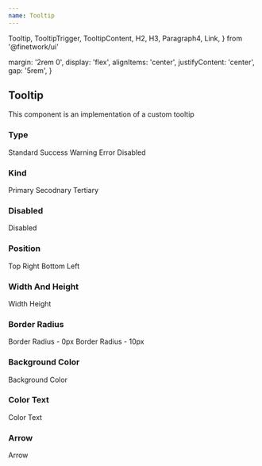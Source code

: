 ```yaml
---
name: Tooltip
---
```


  Tooltip,
  TooltipTrigger,
  TooltipContent,
  H2,
  H3,
  Paragraph4,
  Link,
} from '@finetwork/ui'

  margin: '2rem 0',
  display: 'flex',
  alignItems: 'center',
  justifyContent: 'center',
  gap: '5rem',
}

<div />
<div>
  <H2 font="secondary">Tooltip</H2>
</div>

<Paragraph4>This component is an implementation of a custom tooltip</Paragraph4>

<div>
  <H3 font="secondary">Type</H3>
</div>

<Playground>
  <div style={styles}>
    <Tooltip type="standard" content="Standard style">
      Standard
    </Tooltip>
    <Tooltip type="success" content="Success style">
      Success
    </Tooltip>
    <Tooltip type="warning" content="Warning style">
      Warning
    </Tooltip>
    <Tooltip type="error" content="Error style">
      Error
    </Tooltip>
    <Tooltip type="disabled" content="Disabled style">
      Disabled
    </Tooltip>
  </div>
</Playground>

<div>
  <H3 font="secondary">Kind</H3>
</div>

<Playground>
  <div style={styles}>
    <Tooltip kind="primary" content="Primary style">
      Primary
    </Tooltip>
    <Tooltip kind="secondary" content="Secondary style">
      Secodnary
    </Tooltip>
    <Tooltip kind="tertiary" content="Tertiary style">
      Tertiary
    </Tooltip>
  </div>
</Playground>

<div>
  <H3 font="secondary">Disabled</H3>
</div>

<Playground>
  <div style={styles}>
    <Tooltip disabled={true} content="disabled style">
      Disabled
    </Tooltip>
  </div>
</Playground>

<div>
  <H3 font="secondary">Position</H3>
</div>

<Playground>
  <div style={styles}>
    <Tooltip position="top" content="To the top">
      Top
    </Tooltip>
    <Tooltip position="right" content="To the right">
      Right
    </Tooltip>
    <Tooltip position="bottom" content="To the bottom">
      Bottom
    </Tooltip>
    <Tooltip position="left" content="To the left">
      Left
    </Tooltip>
  </div>
</Playground>

<div>
  <H3 font="secondary">Width And Height</H3>
</div>

<Playground>
  <div style={styles}>
    <Tooltip width="200px" content="custom width">
      Width
    </Tooltip>
    <Tooltip height="80px" content="custom height">
      Height
    </Tooltip>
  </div>
</Playground>

<div>
  <H3 font="secondary">Border Radius</H3>
</div>

<Playground>
  <div style={styles}>
    <Tooltip borderRadius="0px" content="custom border radius">
      Border Radius - 0px
    </Tooltip>
    <Tooltip borderRadius="10px" content="custom border radius">
      Border Radius - 10px
    </Tooltip>
  </div>
</Playground>

<div>
  <H3 font="secondary">Background Color</H3>
</div>

<Playground>
  <div style={styles}>
    <Tooltip backgroundColor="#EFD3D3" content="custom background color">
      Background Color
    </Tooltip>
  </div>
</Playground>

<div>
  <H3 font="secondary">Color Text</H3>
</div>

<Playground>
  <div style={styles}>
    <Tooltip colorText="coral" content="custom color text">
      Color Text
    </Tooltip>
  </div>
</Playground>

<div>
  <H3 font="secondary">Arrow</H3>
</div>

<Playground>
  <div style={styles}>
    <Tooltip arrow content="With arrow style">
      Arrow
    </Tooltip>
  </div>
</Playground>
